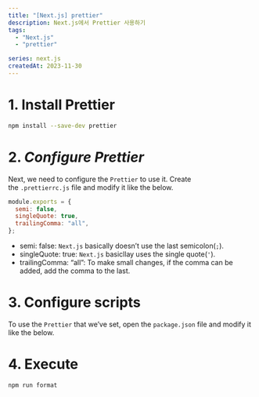 ```yaml
---
title: "[Next.js] prettier"
description: Next.js에서 Prettier 사용하기
tags: 
  - "Next.js"
  - "prettier"

series: next.js
createdAt: 2023-11-30
---
```


# 1. Install Prettier

```bash showLineNumbers
npm install --save-dev prettier
```

# 2. **_Configure Prettier_**

Next, we need to configure the `Prettier` to use it. Create the `.prettierrc.js` file and modify it like the below.

```jsx:.prettierrc.js showLineNumbers
module.exports = {
  semi: false,
  singleQuote: true,
  trailingComma: "all",
};

```

- semi: false: `Next.js` basically doesn’t use the last semicolon(`;`).
- singleQuote: true: `Next.js` basicllay uses the single quote(`'`).
- trailingComma: “all”: To make small changes, if the comma can be added, add the comma to the last.

# 3. **Configure scripts**

To use the `Prettier` that we’ve set, open the `package.json` file and modify it like the below.

# 4. Execute

```jsx
npm run format
```